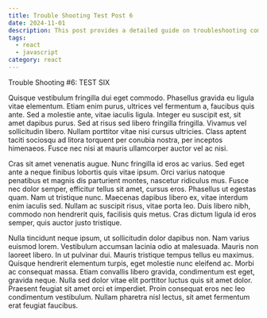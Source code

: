 ```yaml
---
title: Trouble Shooting Test Post 6
date: 2024-11-01
description: This post provides a detailed guide on troubleshooting common issues in the application, including step-by-step solutions and best practices.
tags:
  - react
  - javascript
category: react
---
```


Trouble Shooting #6: TEST SIX

Quisque vestibulum fringilla dui eget commodo. Phasellus gravida eu ligula vitae elementum. Etiam enim purus, ultrices vel fermentum a, faucibus quis ante. Sed a molestie ante, vitae iaculis ligula. Integer eu suscipit est, sit amet dapibus purus. Sed at risus sed libero fringilla fringilla. Vivamus vel sollicitudin libero. Nullam porttitor vitae nisi cursus ultricies. Class aptent taciti sociosqu ad litora torquent per conubia nostra, per inceptos himenaeos. Fusce nec nisi at mauris ullamcorper auctor vel ac nisi.

Cras sit amet venenatis augue. Nunc fringilla id eros ac varius. Sed eget ante a neque finibus lobortis quis vitae ipsum. Orci varius natoque penatibus et magnis dis parturient montes, nascetur ridiculus mus. Fusce nec dolor semper, efficitur tellus sit amet, cursus eros. Phasellus ut egestas quam. Nam ut tristique nunc. Maecenas dapibus libero ex, vitae interdum enim iaculis sed. Nullam ac suscipit risus, vitae porta leo. Duis libero nibh, commodo non hendrerit quis, facilisis quis metus. Cras dictum ligula id eros semper, quis auctor justo tristique.

Nulla tincidunt neque ipsum, ut sollicitudin dolor dapibus non. Nam varius euismod lorem. Vestibulum accumsan lacinia odio at malesuada. Mauris non laoreet libero. In ut pulvinar dui. Mauris tristique tempus tellus eu maximus. Quisque hendrerit elementum turpis, eget molestie nunc eleifend ac. Morbi ac consequat massa. Etiam convallis libero gravida, condimentum est eget, gravida neque. Nulla sed dolor vitae elit porttitor luctus quis sit amet dolor. Praesent feugiat sit amet orci et imperdiet. Proin consequat eros nec leo condimentum vestibulum. Nullam pharetra nisl lectus, sit amet fermentum erat feugiat faucibus.
